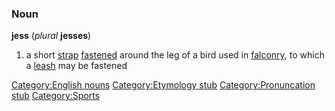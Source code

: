 ===Noun===
'''jess''' (''plural'' '''jesses''')

# a short [[strap]] [[fasten]]ed around the leg of a bird used in [[falconry]], to which a [[leash]] may be fastened

[[Category:English nouns]]
[[Category:Etymology stub]]
[[Category:Pronuncation stub]]
[[Category:Sports]]